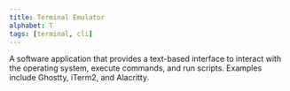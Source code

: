 ```yaml
---
title: Terminal Emulator
alphabet: T
tags: [terminal, cli]
---
```


A software application that provides a text-based interface to interact with the operating system, execute commands, and run scripts. Examples include Ghostty, iTerm2, and Alacritty.
